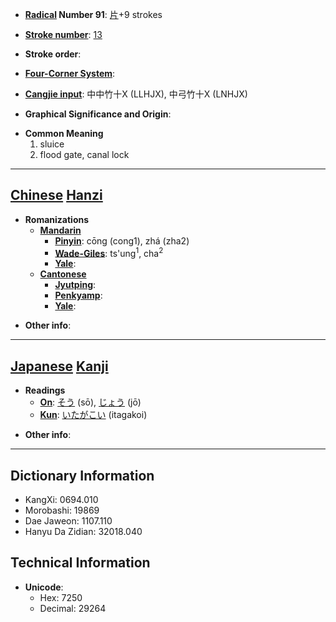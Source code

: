 * '''[[Wiktionary:Chinese radical index| Radical]] Number 91''': [[Wiktionary:Chinese radical index 片|片]]+9 strokes

* '''[[Wiktionary:Chinese total strokes index|Stroke number]]''': [[Wiktionary:Chinese total strokes index 13|13]]

* '''Stroke order''': 

* '''[[Wiktionary:Chinese four corner index|Four-Corner System]]''': 

* '''[[Wiktionary:Chinese Cangjie index|Cangjie input]]''': 中中竹十X (LLHJX), 中弓竹十X (LNHJX)

* '''Graphical Significance and Origin''': 

* '''Common Meaning'''
*#sluice
*# flood gate, canal lock


----

== [[Chinese]] [[Hanzi]] ==

* '''Romanizations'''
** '''[[Mandarin]]'''
*** '''[[Pinyin]]''': cōng (cong1), zhá (zha2)
*** '''[[Wade-Giles]]''': ts'ung<sup>1</sup>, cha<sup>2</sup>
*** '''[[Yale]]''': 
** '''[[Cantonese]]'''
*** '''[[Jyutping]]''':
*** '''[[Penkyamp]]''': 
*** '''[[Yale]]''': 

* '''Other info''': 

----

== [[Japanese]] [[Kanji]] ==

* '''Readings'''
** '''[[On]]''': [[そう]] (sō), [[じょう]] (jō)
** '''[[Kun]]''': [[いたがこい]] (itagakoi)

* '''Other info''':  

----

== Dictionary Information ==

* KangXi: 0694.010
* Morobashi: 19869
* Dae Jaweon: 1107.110
* Hanyu Da Zidian: 32018.040

== Technical Information ==

* '''Unicode''':
** Hex: 7250
** Decimal: 29264